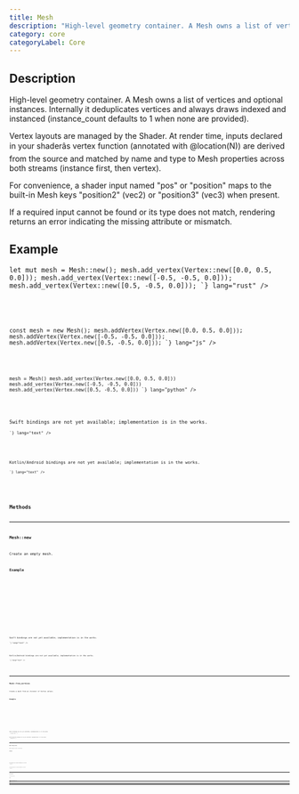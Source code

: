 ```yaml
---
title: Mesh
description: "High-level geometry container. A Mesh owns a list of vertices and optional instances. Internally it deduplicates vertices and always draws indexed and instanced (instance_count defaults to 1 when none are provided)."
category: core
categoryLabel: Core
---
```



## Description

High-level geometry container. A Mesh owns a list of vertices and optional instances.
Internally it deduplicates vertices and always draws indexed and instanced
(instance_count defaults to 1 when none are provided).

Vertex layouts are managed by the Shader. At render time, inputs declared in your
shaderâs vertex function (annotated with @location(N)) are derived from the source
and matched by name and type to Mesh properties across both streams (instance first,
then vertex).

For convenience, a shader input named "pos" or "position" maps to the built-in Mesh
keys "position2" (vec2<f32>) or "position3" (vec3<f32>) when present.

If a required input cannot be found or its type does not match, rendering returns an error
indicating the missing attribute or mismatch.



## Example

<Tabs>

<TabItem label="Rust">
<Code
code={`
use fragmentcolor::mesh::{Mesh, Vertex, VertexValue};

let mut mesh = Mesh::new();
mesh.add_vertex(Vertex::new([0.0, 0.5, 0.0]));
mesh.add_vertex(Vertex::new([-0.5, -0.5, 0.0]));
mesh.add_vertex(Vertex::new([0.5, -0.5, 0.0]));
`}
lang="rust"
/>

</TabItem>

<TabItem label="JavaScript">
<Code
code={`

const mesh = new Mesh();
mesh.addVertex(Vertex.new([0.0, 0.5, 0.0]));
mesh.addVertex(Vertex.new([-0.5, -0.5, 0.0]));
mesh.addVertex(Vertex.new([0.5, -0.5, 0.0]));
`}
lang="js"
/>

</TabItem>

<TabItem label="Python">
<Code
code={`
from fragmentcolor import {Mesh, Vertex, VertexValue}

mesh = Mesh()
mesh.add_vertex(Vertex.new([0.0, 0.5, 0.0]))
mesh.add_vertex(Vertex.new([-0.5, -0.5, 0.0]))
mesh.add_vertex(Vertex.new([0.5, -0.5, 0.0]))
`}
lang="python"
/>

</TabItem>

<TabItem label="Swift">
<Aside type="caution" title="Work in progress">Swift bindings are not yet available; implementation is in the works.</Aside>
<Code
code={`
// Swift placeholder: bindings WIP

`}
lang="text"
/>

</TabItem>

<TabItem label="Kotlin">
<Aside type="caution" title="Work in progress">Kotlin/Android bindings are not yet available; implementation is in the works.</Aside>
<Code
code={`
// Kotlin placeholder: bindings WIP

`}
lang="text"
/>

</TabItem>

</Tabs>


## Methods


---

### Mesh::new

Create an empty mesh.

#### Example

<Tabs>

<TabItem label="Rust">
<Code
code={`
use fragmentcolor::mesh::Mesh;
let _m = Mesh::new();
`}
lang="rust"
/>

</TabItem>

<TabItem label="JavaScript">
<Code
code={`
const _m = new Mesh();
`}
lang="js"
/>

</TabItem>

<TabItem label="Python">
<Code
code={`
from fragmentcolor import Mesh
_m = Mesh()
`}
lang="python"
/>

</TabItem>

<TabItem label="Swift">
<Aside type="caution" title="Work in progress">Swift bindings are not yet available; implementation is in the works.</Aside>
<Code
code={`
// Swift placeholder: bindings WIP

`}
lang="text"
/>

</TabItem>

<TabItem label="Kotlin">
<Aside type="caution" title="Work in progress">Kotlin/Android bindings are not yet available; implementation is in the works.</Aside>
<Code
code={`
// Kotlin placeholder: bindings WIP

`}
lang="text"
/>

</TabItem>

</Tabs>


---

### Mesh::from_vertices

Create a mesh from an iterator of Vertex values.

#### Example

<Tabs>

<TabItem label="Rust">
<Code
code={`
use fragmentcolor::mesh::{Mesh, Vertex};
let m = Mesh::from_vertices([
    Vertex::new([0.0, 0.0]),
    Vertex::new([1.0, 0.0]),
    Vertex::new([0.0, 1.0]),
]);
`}
lang="rust"
/>

</TabItem>

<TabItem label="JavaScript">
<Code
code={`
const m = Mesh.fromVertices([;
    Vertex.new([0.0, 0.0]),;
    Vertex.new([1.0, 0.0]),;
    Vertex.new([0.0, 1.0]),;
]);
`}
lang="js"
/>

</TabItem>

<TabItem label="Python">
<Code
code={`
from fragmentcolor import {Mesh, Vertex}
m = Mesh.from_vertices([
    Vertex.new([0.0, 0.0]),
    Vertex.new([1.0, 0.0]),
    Vertex.new([0.0, 1.0]),
])
`}
lang="python"
/>

</TabItem>

<TabItem label="Swift">
<Aside type="caution" title="Work in progress">Swift bindings are not yet available; implementation is in the works.</Aside>
<Code
code={`
// Swift placeholder: bindings WIP

`}
lang="text"
/>

</TabItem>

<TabItem label="Kotlin">
<Aside type="caution" title="Work in progress">Kotlin/Android bindings are not yet available; implementation is in the works.</Aside>
<Code
code={`
// Kotlin placeholder: bindings WIP

`}
lang="text"
/>

</TabItem>

</Tabs>


---

### Mesh::add_vertex

Add a single vertex to the mesh.

#### Example

<Tabs>

<TabItem label="Rust">
<Code
code={`
use fragmentcolor::mesh::{Mesh, Vertex};
let mut m = Mesh::new();
m.add_vertex(Vertex::new([0.0, 0.0]));
`}
lang="rust"
/>

</TabItem>

<TabItem label="JavaScript">
<Code
code={`
const m = new Mesh();
m.addVertex(Vertex.new([0.0, 0.0]));
`}
lang="js"
/>

</TabItem>

<TabItem label="Python">
<Code
code={`
from fragmentcolor import {Mesh, Vertex}
m = Mesh()
m.add_vertex(Vertex.new([0.0, 0.0]))
`}
lang="python"
/>

</TabItem>

<TabItem label="Swift">
<Aside type="caution" title="Work in progress">Swift bindings are not yet available; implementation is in the works.</Aside>
<Code
code={`
// Swift placeholder: bindings WIP

`}
lang="text"
/>

</TabItem>

<TabItem label="Kotlin">
<Aside type="caution" title="Work in progress">Kotlin/Android bindings are not yet available; implementation is in the works.</Aside>
<Code
code={`
// Kotlin placeholder: bindings WIP

`}
lang="text"
/>

</TabItem>

</Tabs>


---

### Mesh::add_vertices

Add many vertices to the mesh.

#### Example

<Tabs>

<TabItem label="Rust">
<Code
code={`
use fragmentcolor::mesh::{Mesh, Vertex};
let mut m = Mesh::new();
m.add_vertices([
  Vertex::new([0.0, 0.0]),
  Vertex::new([1.0, 0.0])
]);
`}
lang="rust"
/>

</TabItem>

<TabItem label="JavaScript">
<Code
code={`
const m = new Mesh();
m.addVertices([;
  Vertex.new([0.0, 0.0]),;
  Vertex.new([1.0, 0.0]);
]);
`}
lang="js"
/>

</TabItem>

<TabItem label="Python">
<Code
code={`
from fragmentcolor import {Mesh, Vertex}
m = Mesh()
m.add_vertices([
  Vertex.new([0.0, 0.0]),
  Vertex.new([1.0, 0.0])
])
`}
lang="python"
/>

</TabItem>

<TabItem label="Swift">
<Aside type="caution" title="Work in progress">Swift bindings are not yet available; implementation is in the works.</Aside>
<Code
code={`
// Swift placeholder: bindings WIP

`}
lang="text"
/>

</TabItem>

<TabItem label="Kotlin">
<Aside type="caution" title="Work in progress">Kotlin/Android bindings are not yet available; implementation is in the works.</Aside>
<Code
code={`
// Kotlin placeholder: bindings WIP

`}
lang="text"
/>

</TabItem>

</Tabs>


---

### Mesh::add_instance

Add a single instance (any Vertex can be converted into an instance).

#### Example

<Tabs>

<TabItem label="Rust">
<Code
code={`
use fragmentcolor::mesh::{Mesh, Vertex};
let mut m = Mesh::new();
let v = Vertex::new([0.0, 0.0]);
m.add_instance(v);
`}
lang="rust"
/>

</TabItem>

<TabItem label="JavaScript">
<Code
code={`
const m = new Mesh();
const v = new Vertex([0.0, 0.0]);
m.addInstance(v);
`}
lang="js"
/>

</TabItem>

<TabItem label="Python">
<Code
code={`
from fragmentcolor import {Mesh, Vertex}
m = Mesh()
v = Vertex([0.0, 0.0])
m.add_instance(v)
`}
lang="python"
/>

</TabItem>

<TabItem label="Swift">
<Aside type="caution" title="Work in progress">Swift bindings are not yet available; implementation is in the works.</Aside>
<Code
code={`
// Swift placeholder: bindings WIP

`}
lang="text"
/>

</TabItem>

<TabItem label="Kotlin">
<Aside type="caution" title="Work in progress">Kotlin/Android bindings are not yet available; implementation is in the works.</Aside>
<Code
code={`
// Kotlin placeholder: bindings WIP

`}
lang="text"
/>

</TabItem>

</Tabs>


---

### Mesh::add_instances

Add many instances to the mesh.

#### Example

<Tabs>

<TabItem label="Rust">
<Code
code={`
use fragmentcolor::mesh::{Mesh, Vertex};
let mut m = Mesh::new();
m.add_instances([
  Vertex::new([0.0, 0.0]),
  Vertex::new([1.0, 1.0]),
]);
`}
lang="rust"
/>

</TabItem>

<TabItem label="JavaScript">
<Code
code={`
const m = new Mesh();
m.addInstances([;
  Vertex.new([0.0, 0.0]),;
  Vertex.new([1.0, 1.0]),;
]);
`}
lang="js"
/>

</TabItem>

<TabItem label="Python">
<Code
code={`
from fragmentcolor import {Mesh, Vertex}
m = Mesh()
m.add_instances([
  Vertex.new([0.0, 0.0]),
  Vertex.new([1.0, 1.0]),
])
`}
lang="python"
/>

</TabItem>

<TabItem label="Swift">
<Aside type="caution" title="Work in progress">Swift bindings are not yet available; implementation is in the works.</Aside>
<Code
code={`
// Swift placeholder: bindings WIP

`}
lang="text"
/>

</TabItem>

<TabItem label="Kotlin">
<Aside type="caution" title="Work in progress">Kotlin/Android bindings are not yet available; implementation is in the works.</Aside>
<Code
code={`
// Kotlin placeholder: bindings WIP

`}
lang="text"
/>

</TabItem>

</Tabs>


---

### Mesh::clear_instances

Remove all instances from a mesh (render defaults to 1 instance).

#### Example

<Tabs>

<TabItem label="Rust">
<Code
code={`
use fragmentcolor::mesh::Mesh;
let mut m = Mesh::new();
m.clear_instances();
`}
lang="rust"
/>

</TabItem>

<TabItem label="JavaScript">
<Code
code={`
const m = new Mesh();
m.clearInstances();
`}
lang="js"
/>

</TabItem>

<TabItem label="Python">
<Code
code={`
from fragmentcolor import Mesh
m = Mesh()
m.clear_instances()
`}
lang="python"
/>

</TabItem>

<TabItem label="Swift">
<Aside type="caution" title="Work in progress">Swift bindings are not yet available; implementation is in the works.</Aside>
<Code
code={`
// Swift placeholder: bindings WIP

`}
lang="text"
/>

</TabItem>

<TabItem label="Kotlin">
<Aside type="caution" title="Work in progress">Kotlin/Android bindings are not yet available; implementation is in the works.</Aside>
<Code
code={`
// Kotlin placeholder: bindings WIP

`}
lang="text"
/>

</TabItem>

</Tabs>

